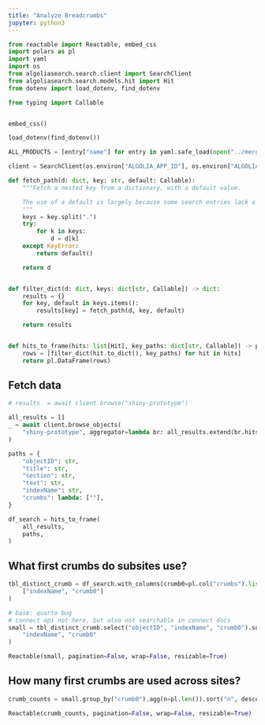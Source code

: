 ```yaml
---
title: "Analyze Breadcrumbs"
jupyter: python3
---
```


```python
from reactable import Reactable, embed_css
import polars as pl
import yaml
import os
from algoliasearch.search.client import SearchClient
from algoliasearch.search.models.hit import Hit
from dotenv import load_dotenv, find_dotenv

from typing import Callable


embed_css()

load_dotenv(find_dotenv())

ALL_PRODUCTS = [entry["name"] for entry in yaml.safe_load(open("../merge_data.yml"))]

client = SearchClient(os.environ["ALGOLIA_APP_ID"], os.environ["ALGOLIA_API_KEY_WRITE"])

```

```python
def fetch_path(d: dict, key: str, default: Callable):
    """Fetch a nested key from a dictionary, with a default value.

    The use of a default is largely because some search entries lack a "crumb".
    """
    keys = key.split(".")
    try:
        for k in keys:
            d = d[k]
    except KeyError:
        return default()

    return d


def filter_dict(d: dict, keys: dict[str, Callable]) -> dict:
    results = {}
    for key, default in keys.items():
        results[key] = fetch_path(d, key, default)

    return results


def hits_to_frame(hits: list[Hit], key_paths: dict[str, Callable]) -> pl.DataFrame:
    rows = [filter_dict(hit.to_dict(), key_paths) for hit in hits]
    return pl.DataFrame(rows)

```

## Fetch data

```python

# results  = await client.browse("shiny-prototype")

all_results = []
_ = await client.browse_objects(
    "shiny-prototype", aggregator=lambda br: all_results.extend(br.hits)
)


```


```python
paths = {
    "objectID": str,
    "title": str,
    "section": str,
    "text": str,
    "indexName": str,
    "crumbs": lambda: [""],
}

df_search = hits_to_frame(
    all_results,
    paths,
)
```

## What first crumbs do subsites use?

```python
tbl_distinct_crumb = df_search.with_columns(crumb0=pl.col("crumbs").list.get(0)).unique(
    ["indexName", "crumb0"]
)

# base: quarto bug
# connect api not here, but also not searchable in connect docs
small = tbl_distinct_crumb.select("objectID", "indexName", "crumb0").sort(
    "indexName", "crumb0"
)

Reactable(small, pagination=False, wrap=False, resizable=True)
```

## How many first crumbs are used across sites?

```python
crumb_counts = small.group_by("crumb0").agg(n=pl.len()).sort("n", descending=True)

Reactable(crumb_counts, pagination=False, wrap=False, resizable=True)
```